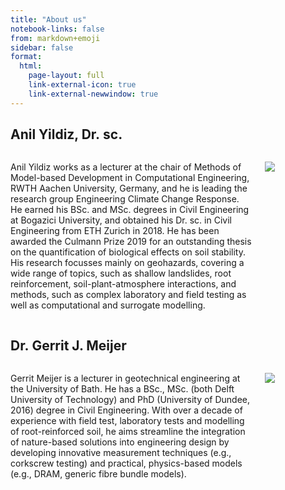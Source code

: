 ```yaml
---
title: "About us"
notebook-links: false
from: markdown+emoji
sidebar: false
format: 
  html:
    page-layout: full
    link-external-icon: true
    link-external-newwindow: true
---
```


## Anil Yildiz, Dr. sc.

::: {.columns}
::: {.column width="80%"}
Anil Yildiz works as a lecturer at the chair of Methods of Model-based Development in Computational Engineering, RWTH Aachen University, Germany, and he is leading the research group Engineering Climate Change Response. He earned his BSc. and MSc. degrees in Civil Engineering at Bogazici University, and obtained his Dr. sc. in Civil Engineering from ETH Zurich in 2018. He has been awarded the Culmann Prize 2019 for an outstanding thesis on the quantification of biological effects on soil stability. His research focusses mainly on geohazards, covering a wide range of topics, such as shallow landslides, root reinforcement, soil-plant-atmosphere interactions, and methods, such as complex laboratory and field testing as well as computational and surrogate modelling.
:::
::: {.column width="20%"}
![](https://www.mbd.rwth-aachen.de/global/show_picture.asp?id=aaaaaaaachculzf&w2=1080&h2=1080&q=75)
:::
:::

## Dr. Gerrit J. Meijer

::: {.columns}
::: {.column width="80%"}
Gerrit Meijer is a lecturer in geotechnical engineering at the University of Bath. He has a BSc., MSc. (both Delft University of Technology) and PhD (University of Dundee, 2016) degree in Civil Engineering. With over a decade of experience with field test, laboratory tests and modelling of root-reinforced soil, he aims streamline the integration of nature-based solutions into engineering design by developing innovative measurement techniques (e.g., corkscrew testing) and practical, physics-based models (e.g., DRAM, generic fibre bundle models).
:::
::: {.column width="20%"}
![](https://researchportal.bath.ac.uk/files-asset/199896318/gerrit_meijer_230x288.jpg?w=320&f=webp)
:::
:::
